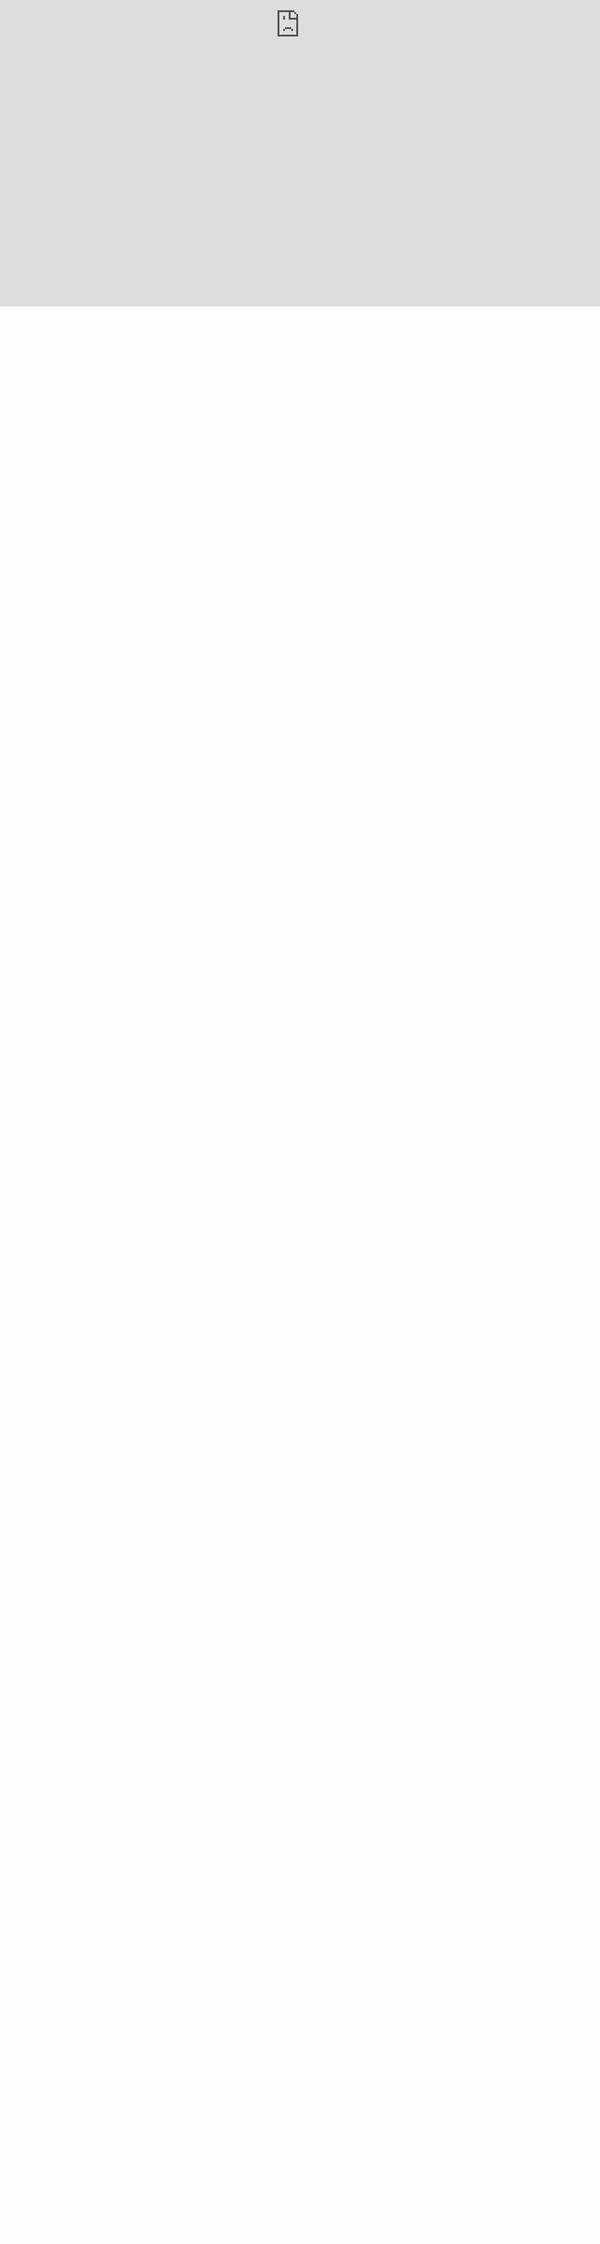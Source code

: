 # Partial Screen

<iframe src="https://reason.shinyapps.io/az_ed/" style="position:absolute; top:0; left:0; bottom:0; right:0; width:100%; height:900px; border:none; margin:0; padding:0; overflow:hidden; z-index:999999;">
    Your browser doesn't support iframes
</iframe>5